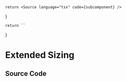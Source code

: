 
    return <Source language="tsx" code={subcomponent} />
}

    return ``
}

# Extended Sizing

<Meta title="Tailwind/Theme/Extended/Sizing" />

<Documentation />

## Source Code

<SourceCode />